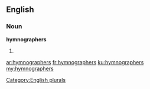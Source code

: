 ==English==

===Noun===
'''hymnographers'''

# {{plural of|[[hymnographer]]}}

[[Category:English plurals]]

[[ar:hymnographers]]
[[fr:hymnographers]]
[[ku:hymnographers]]
[[my:hymnographers]]